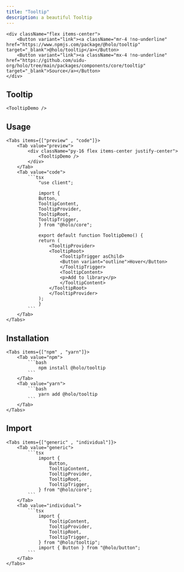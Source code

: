 ```yaml
---
title: "Tooltip"
description: a beautiful Tooltip
---
```



    <div className="flex items-center">
        <Button variant="link"><a className="mr-4 !no-underline" href="https://www.npmjs.com/package/@holo/tooltip" target="_blank">@holo/tooltip</a></Button>
        <Button variant="link"><a className="mx-4 !no-underline"  href="https://github.com/uidu-org/holo/tree/main/packages/components/core/tooltip" target="_blank">Source</a></Button>
    </div>

## Tooltip

    <TooltipDemo />

## Usage

    <Tabs items={["preview" , "code"]}>
        <Tab value="preview">
            <div className="py-16 flex items-center justify-center">
                <TooltipDemo />
            </div>
        </Tab>
        <Tab value="code">
            ```tsx
                "use client";

                import {
                Button,
                TooltipContent,
                TooltipProvider,
                TooltipRoot,
                TooltipTrigger,
                } from "@holo/core";

                export default function TooltipDemo() {
                return (
                    <TooltipProvider>
                    <TooltipRoot>
                        <TooltipTrigger asChild>
                        <Button variant="outline">Hover</Button>
                        </TooltipTrigger>
                        <TooltipContent>
                        <p>Add to library</p>
                        </TooltipContent>
                    </TooltipRoot>
                    </TooltipProvider>
                );
                }
            ```
        </Tab>
    </Tabs>

## Installation

    <Tabs items={["npm" , "yarn"]}>
        <Tab value="npm">
            ```bash
                npm install @holo/tooltip
            ```
        </Tab>
        <Tab value="yarn">
            ```bash
                yarn add @holo/tooltip
            ```
        </Tab>
    </Tabs>

## Import

    <Tabs items={["generic" , "individual"]}>
        <Tab value="generic">
            ```tsx
                import {
                    Button,
                    TooltipContent,
                    TooltipProvider,
                    TooltipRoot,
                    TooltipTrigger,
                } from "@holo/core";
            ```
        </Tab>
        <Tab value="individual">
            ```tsx
                import {
                    TooltipContent,
                    TooltipProvider,
                    TooltipRoot,
                    TooltipTrigger,
                } from "@holo/tooltip";
                import { Button } from "@holo/button";
            ```
        </Tab>
    </Tabs>
